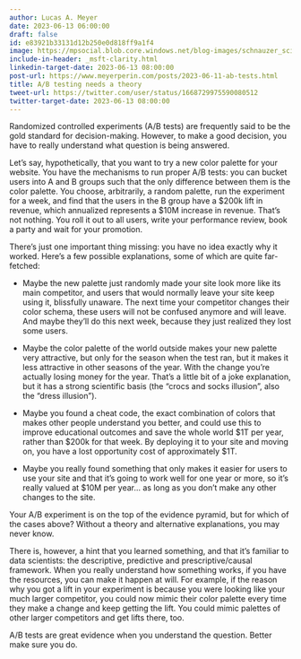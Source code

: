 ```yaml
---
author: Lucas A. Meyer
date: 2023-06-13 06:00:00
draft: false
id: e83921b33131d12b250e0d818ff9a1f4
image: https://mpsocial.blob.core.windows.net/blog-images/schnauzer_scientist.jpg
include-in-header: _msft-clarity.html
linkedin-target-date: 2023-06-13 08:00:00
post-url: https://www.meyerperin.com/posts/2023-06-11-ab-tests.html
title: A/B testing needs a theory
tweet-url: https://twitter.com/user/status/1668729975590080512
twitter-target-date: 2023-06-13 08:00:00
---
```

Randomized controlled experiments (A/B tests) are frequently said to be the gold standard for decision-making. However, to make a good decision, you have to really understand what question is being answered.

Let's say, hypothetically, that you want to try a new color palette for your website. You have the mechanisms to run proper A/B tests: you can bucket users into A and B groups such that the only difference between them is the color palette. You choose, arbitrarily, a random palette, run the experiment for a week, and find that the users in the B group have a $200k lift in revenue, which annualized represents a $10M increase in revenue. That's not nothing. You roll it out to all users, write your performance review, book a party and wait for your promotion.

There's just one important thing missing: you have no idea exactly why it worked. Here's a few possible explanations, some of which are quite far-fetched:

- Maybe the new palette just randomly made your site look more like its main competitor, and users that would normally leave your site keep using it, blissfully unaware. The next time your competitor changes their color schema, these users will not be confused anymore and will leave. And maybe they'll do this next week, because they just realized they lost some users.
  
- Maybe the color palette of the world outside makes your new palette very attractive, but only for the season when the test ran, but it makes it less attractive in other seasons of the year. With the change you're actually losing money for the year. That's a little bit of a joke explanation, but it has a strong scientific basis (the "crocs and socks illusion", also the "dress illusion"). 
  
- Maybe you found a cheat code, the exact combination of colors that makes other people understand you better, and could use this to improve educational outcomes and save the whole world $1T per year, rather than $200k for that week. By deploying it to your site and moving on, you have a lost opportunity cost of approximately $1T.
  
- Maybe you really found something that only makes it easier for users to use your site and that it's going to work well for one year or more, so it's really valued at $10M per year... as long as you don't make any other changes to the site. 

Your A/B experiment is on the top of the evidence pyramid, but for which of the cases above? Without a theory and alternative explanations, you may never know.

There is, however, a hint that you learned something, and that it's familiar to data scientists: the descriptive, predictive and prescriptive/causal framework. When you really understand how something works, if you have the resources, you can make it happen at will. For example, if the reason why you got a lift in your experiment is because you were looking like your much larger competitor, you could now mimic their color palette every time they make a change and keep getting the lift. You could mimic palettes of other larger competitors and get lifts there, too. 

A/B tests are great evidence when you understand the question. Better make sure you do.